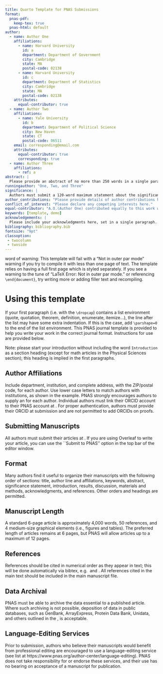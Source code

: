 ```yaml
---
title: Quarto Template for PNAS Submissions
format:
  pnas-pdf:
    keep-tex: true  
  pnas-html: default
author:
  - name: Author One
    affiliations:
      - name: Harvard University
        id: a
        department: Department of Government
        city: Cambridge
        state: MA
        postal-code: 02138
      - name: Harvard University
        id: c
        department: Department of Statistics
        city: Cambridge
        state: MA
        postal-code: 02138
    attributes:
      equal-contributor: true
  - name: Author Two
    affiliations:
      - name: Yale University
        id: b
        department: Department of Political Science
        city: New Haven
        state: CT
        postal-code: 06511
    email: corresponding@email.com
    attributes:
      equal-contributor: true
      corresponding: true
  - name: Author Three
    affiliations:
      - ref: a
abstract: |
  Please provide an abstract of no more than 250 words in a single paragraph. Abstracts should explain to the general reader the major contributions of the article. References in the abstract must be cited in full within the abstract itself and cited in the text.
runningauthor: "One, Two, and Three"
significance: |
  Authors must submit a 120-word maximum statement about the significance of their research paper written at a level understandable to an undergraduate educated scientist outside their field of speciality. The primary goal of the significance statement is to explain the relevance of the work in broad context to a broad readership. The significance statement appears in the paper itself and is required for all research papers.
author_contributions: "Please provide details of author contributions here."
conflict_of_interest: "Please declare any competing interests here."
equal-contributor: "A.O.(Author One) contributed equally to this work with A.T. (Author Two) (remove if not applicable)."
keywords: [template, demo]
acknowledgements: | 
  Please include your acknowledgments here, set in a single paragraph. Please do not include any acknowledgments in the Supporting Information, or anywhere else in the manuscript.
bibliography: bibliography.bib  
fontsize: "9pt"
classoption:
 - twocolumn
 - twoside
---
```


\dropcap{A} word of warning: This template will fail with a "Not in outer par mode" warning if you try to compile it with less than one page of text.
The template relies on having a full first page which is styled separately.
If you see a warning to the tune of "LaTeX Error: Not in outer par mode." or referencing `\end{document}`, try writing more or adding filler text and recompiling.



# Using this template

\firstpage{12}
<!--Use `\firstpage` to indicate which paragraph and line will start the second page and subsequent formatting. In this example, there are a total of 11 paragraphs on the first page, counting the first level heading as a paragraph. The value {12} represents the number of the paragraph starting the second page. If a paragraph runs over onto the second page, include a bracket with the paragraph line number starting the second page, followed by the paragraph number in curly brackets, e.g. `"\firstpage[4]{11}"`.-->


If your first paragraph (i.e. with the `\dropcap`) contains a list environment (quote, quotation, theorem, definition, enumerate, itemize...), the line after the list may have some extra indentation. If this is the case, add `\parshape=0` to the end of the list environment.
This PNAS journal template is provided to help you write your work in the correct journal format. Instructions for use are provided below.

Note: please start your introduction without including the word `Introduction` as a section heading (except for math articles in the Physical Sciences section); this heading is implied in the first paragraphs.

## Author Affiliations {.unnumbered}

Include department, institution, and complete address, with the ZIP/postal code, for each author. Use lower case letters to match authors with institutions, as shown in the example. PNAS strongly encourages authors to supply an \href{https://orcid.org/}{ORCID identifier} for each author. Individual authors must link their ORCID account to their PNAS account at \href{http://www.pnascentral.org/}{www.pnascentral.org}. For proper authentication, authors must provide their ORCID at submission and are not permitted to add ORCIDs on proofs.

## Submitting Manuscripts {.unnumbered}

All authors must submit their articles at \href{http://www.pnascentral.org/cgi-bin/main.plex}{PNAScentral}. If you are using Overleaf to write your article, you can use the ``Submit to PNAS'' option in the top bar of the editor window.

## Format {.unnumbered}

Many authors find it useful to organize their manuscripts with the following order of sections: title, author line and affiliations, keywords, abstract, significance statement, introduction, results, discussion, materials and methods, acknowledgments, and references. Other orders and headings are permitted.

## Manuscript Length {.unnumbered}

A standard 6-page article is approximately 4,000 words, 50 references, and 4 medium-size graphical elements (i.e., figures and tables). The preferred length of articles remains at 6 pages, but PNAS will allow articles up to a maximum of 12 pages.


## References {.unnumbered}

References should be cited in numerical order as they appear in text; this will be done automatically via bibtex, e.g. \cite{belkin2002using} and \cite{berard1994embedding,coifman2005geometric,phdthesis,masterthesis}. All references cited in the main text should be included in the main manuscript file.

## Data Archival {.unnumbered}

PNAS must be able to archive the data essential to a published article. Where such archiving is not possible, deposition of data in public databases, such as GenBank, ArrayExpress, Protein Data Bank, Unidata, and others outlined in the \href{https://www.pnas.org/author-center/editorial-and-journal-policies#materials-and-data-availability}{Information for Authors}, is acceptable.

## Language-Editing Services {.unnumbered}
Prior to submission, authors who believe their manuscripts would benefit from professional editing are encouraged to use a language-editing service (see list at https://www.pnas.org/author-center/language-editing). PNAS does not take responsibility for or endorse these services, and their use has no bearing on acceptance of a manuscript for publication.
